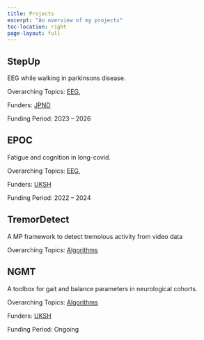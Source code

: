 ```yaml
---
title: Projects
excerpt: "An overview of my projects"
toc-location: right
page-layout: full
---
```



## StepUp {#stepup}

EEG while walking in parkinsons disease.

Overarching Topics: 
[EEG](../research#eeg), 

Funders: [JPND](https://neurodegenerationresearch.eu/)

Funding Period: 2023 -- 2026

## EPOC {#epoc}

Fatigue and cognition in long-covid.

Overarching Topics: 
[EEG](../research#eeg), 

Funders: [UKSH](https://www.uksh.de/)

Funding Period: 2022 -- 2024

## TremorDetect {#tremotdetect}

A MP framework to detect tremolous activity from video data

Overarching Topics: 
[Algorithms](../research#algorithms)


## NGMT {#ngmt}

A toolbox for gait and balance parameters in neurological cohorts.

Overarching Topics: 
[Algorithms](../research#algorithms)

Funders: [UKSH](https://www.uksh.de/neurologie-kiel/Behandlungsschwerpunkte/Neurogeriatrie.html)

Funding Period: Ongoing
